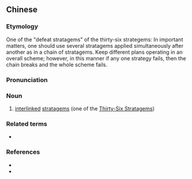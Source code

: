 {{also|连环计}}
==Chinese==
{{zh-forms|s=连环计|type=21}}

===Etymology===
One of the "defeat stratagems" of the thirty-six strategems: In important matters, one should use several stratagems applied simultaneously after another as in a chain of stratagems. Keep different plans operating in an overall scheme; however, in this manner if any one strategy fails, then the chain breaks and the whole scheme fails.

===Pronunciation===
{{zh-pron
|m=liánhuánjì
|cat=n
}}

===Noun===
{{zh-noun}}

# [[interlinked]] [[stratagems]] (one of the [[w:Thirty-Six Stratagems|Thirty-Six Stratagems]])

===Related terms===
* {{l|zh|反間計}}

===References===
* {{pedialite|三十六計|lang=zh}}
* {{pedialite|Thirty-Six Stratagems}}